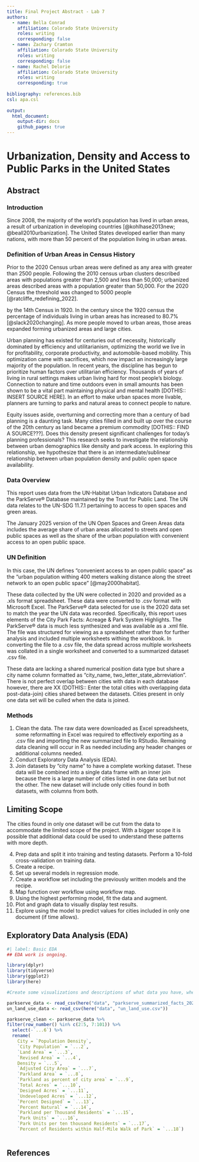 ```yaml
---
title: Final Project Abstract - Lab 7
authors:
  - name: Bella Conrad
    affiliation: Colorado State University
    roles: writing
    corresponding: false
  - name: Zachary Cramton
    affiliation: Colorado State University
    roles: writing
    corresponding: false
  - name: Rachel Delorie
    affiliation: Colorado State University
    roles: writing
    corresponding: true
    
bibliography: references.bib
csl: apa.csl
  
output:
  html_document:
    output-dir: docs
    github_pages: true
---
```


# Urbanization, Density and Access to Public Parks in the United States

## Abstract

### Introduction

<p> Since 2008, the majority of the world's population has lived in urban areas, a result of urbanization in developing countries [@kohlhase2013new; @beall2010urbanization]. The United States developed earlier than many nations, with more than 50 percent of the population living in urban areas. 

:::{.callout-note}
### Definition of Urban Areas in Census History
Prior to the 2020 Census urban areas were defined as any area with greater than 2500 people. Following the 2010 census urban clusters described areas with populations greater than 2,500 and less than 50,000; urbanized areas described areas with a population greater than 50,000. For the 2020 Census the threshold was changed to 5000 people [@ratcliffe_redefining_2022].
:::

<p> by the 14th Census in 1920. In the century since the 1920 census the percentage of individuals living in urban areas has increased to 80.7% [@slack2020changing]. As more people moved to urban areas, those areas expanded forming urbanized areas and large cities.
<p>  Urban planning has existed for centuries out of necessity, historically dominated by efficiency and utilitarianism, optimizing the world we live in for profitability, corporate productivity, and automobile-based mobility. This optimization came with sacrifices, which now impact an increasingly large majority of the population. In recent years, the discipline has begun to prioritize human factors over utilitarian efficiency. Thousands of years of living in rural settings makes urban living hard for most people's biology. Connection to nature and time outdoors even in small amounts has been shown to be a vital part maintaining physical and mental health [DOTHIS:: INSERT SOURCE HERE]. In an effort to make urban spaces more livable, planners are turning to parks and natural areas to connect people to nature.
<p>  Equity issues aside, overturning and correcting more than a century of bad planning is a daunting task. Many cities filled in and built up over the course of the 20th century as land became a premium commodity [DOTHIS:: FIND A SOURCE???]. Does this density present significant challenges for today's planning professionals? This research seeks to investigate the relationship between urban demographics like density and park access. In exploring this relationship, we hypothesize that there is an intermediate/sublinear relationship between urban population density and public open space availability.

### Data Overview

<p> This report uses data from the UN-Habitat Urban Indicators Database and the ParkServe® Database maintained by the Trust for Public Land. The UN data relates to the UN-SDG 11.7.1 pertaining to access to open spaces and green areas. 
<p> The January 2025 version of the UN Open Spaces and Green Areas data includes the average share of urban areas allocated to streets and open public spaces as well as the share of the urban population with convenient access to an open public space. 

::: {.callout-note}
### UN Definition
In this case, the UN defines "convenient access to an open public space" as the "urban population withing 400 meters walking distance along the street network to an open public space" [@may2000habitat].
:::

<p> These data collected by the UN were collected in 2020 and provided as a .xls format spreadsheet. These data were converted to .csv format with Microsoft Excel. The ParkServe® data selected for use is the 2020 data set to match the year the UN data was recorded. Specifically, this report uses elements of the City Park Facts: Acreage & Park System Highlights. The ParkServe® data is much less synthesized and was available as a .xml file. The file was structured for viewing as a spreadsheet rather than for further analysis and included multiple worksheets withing the workbook. In converting the file to a .csv file, the data spread across multiple worksheets was collated in a single worksheet and converted to a summarized dataset .csv file.
<p> These data are lacking a shared numerical position data type but share a city name column formatted as "city_name, two_letter_state_abrreviation". There is not perfect overlap between cities with data in each database however, there are XX (DOTHIS:: Enter the total cities with overlapping data post-data-join) cities shared between the datasets. Cities present in only one data set will be culled when the data is joined.

### Methods
1.	Clean the data. The raw data were downloaded as Excel spreadsheets, some reformatting in Excel was required to effectively exporting as a .csv file and importing the new summarized file to RStudio. Remaining data cleaning will occur in R as needed including any header changes or additional columns needed.
2.	Conduct Exploratory Data Analysis (EDA). 
3.	Join datasets by “city name” to have a complete working dataset. These data will be combined into a single data frame with an inner join because there is a large number of cities listed in one data set but not the other. The new dataset will include only cities found in both datasets, with columns from both.

::: {.callout-note}
## Limiting Scope
The cities found in only one dataset will be cut from the data to accommodate the limited scope of the project. With a bigger scope it is possible that additional data could be used to understand these patterns with more depth.
:::

4.	Prep data and split it into training and testing datasets. Perform a 10-fold cross-validation on training data. 
5.	Create a recipe.
6.	Set up several models in regression mode. 
7.	Create a workflow set including the previously written models and the recipe. 
8.	Map function over workflow using workflow map.
9.	Using the highest performing model, fit the data and augment. 
10.	Plot and graph data to visually display test results.
11. Explore using the model to predict values for cities included in only one document (if time allows).

## Exploratory Data Analysis (EDA)

```r
#| label: Basic EDA
## EDA work is ongoing.

library(dplyr)
library(tidyverse)
library(ggplot2)
library(here)

#Create some visualizations and descriptions of what data you have, where you got it, and how and if you need to clean and manipulate it for your project

parkserve_data <- read_csv(here("data", "parkserve_summarized_facts_2020.csv"))
un_land_use_data <- read_csv(here("data", "un_land_use.csv"))

parkserve_clean <- parkserve_data %>%  
filter(row_number() %in% c(2:5, 7:101)) %>%
  select(-`...6`) %>%
  rename(
    City = `Population Density`, 
    `City Population` = `...2`,
    `Land Area` = `...3`, 
    `Revised Area` = `...4`, 
    Density = `...5`,
    `Adjusted City Area` = `...7`,
    `Parkland Area` = `...8`,
    `Parkland as percent of city area` = `...9`,
    `Total Acres` = `...10`,
    `Designed Acres` = `...11`,
    `Undeveloped Acres` = `...12`, 
    `Percent Designed` = `...13`, 
    `Percent Natural` = `...14`, 
    `Parkland per Thousand Residents` = `...15`, 
    `Park Units` = `...16`, 
    `Park Units per ten thousand Residents` = `...17`, 
    `Percent of Residents within Half-Mile Walk of Park` = `...18`)
  
```

## References
